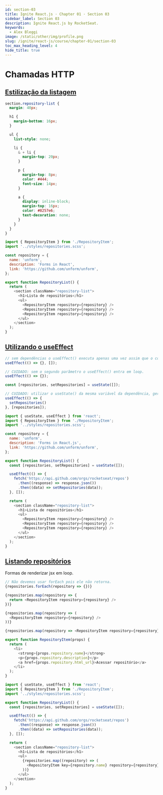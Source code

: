 ```yaml
---
id: section-03
title: Ignite React.js · Chapter 01 · Section 03
sidebar_label: Section 03
description: Ignite React.js by RocketSeat.
keywords:
  - Alex Bleggi
image: /static/other/img/profile.png
slug: /ignite/react-js/course/chapter-01/section-03
toc_max_heading_level: 4
hide_title: true
---
```



# Chamadas HTTP

## [Estilização da listagem](https://app.rocketseat.com.br/node/chapter-i-1/group/chamadas-http/lesson/estilizacao-da-listagem)

```scss {1-30} title="src/styles/repositories.scss"
section.repository-list {
  margin: 40px;

  h1 {
    margin-bottom: 16px;
  }

  ul {
    list-style: none;

    li {
      & + li {
        margin-top: 20px;
      }

      p {
        margin-top: 8px;
        color: #444;
        font-size: 14px;
      }

      a {
        display: inline-block;
        margin-top: 16px;
        color: #8257e6;
        text-decoration: none;
      }
    }
  }
}
```

```javascript {2} title="src/components/RepositoryList.jsx"
import { RepositoryItem } from './RepositoryItem';
import '../styles/repositories.scss';

const repository = {
  name: 'unform',
  description: 'Forms in React',
  link: 'https://github.com/unform/unform',
};

export function RepositoryList() {
  return (
    <section className="repository-list">
      <h1>Lista de repositórios</h1>
      <ul>
        <RepositoryItem repository={repository} />
        <RepositoryItem repository={repository} />
        <RepositoryItem repository={repository} />
      </ul>
    </section>
  );
}
```

## [Utilizando o useEffect](https://app.rocketseat.com.br/node/chapter-i-1/group/chamadas-http/lesson/utilizando-o-use-effect)

```javascript
// sem dependências o useEffect() executa apenas uma vez assim que o componente for exibido em tela.
useEffect(() => {}, []);
```

```javascript
// CUIDADO: sem o segundo parâmetro o useEffect() entra em loop.
useEffect(() => {});
```

```javascript
const [repositories, setRepositories] = useState([]);

// CUIDADO: utilizar o useState() da mesma variável da dependência, gera loop.
useEffect(() => {
  setRepositories()
}, [repositories]);
```

```javascript {1,12,14-18} title="src/components/RepositoryList.jsx"
import { useState, useEffect } from 'react';
import { RepositoryItem } from './RepositoryItem';
import '../styles/repositories.scss';

const repository = {
  name: 'unform',
  description: 'Forms in React.js',
  link: 'https://github.com/unform/unform',
};

export function RepositoryList() {
  const [repositories, setRepositories] = useState([]);

  useEffect(() => {
    fetch('https://api.github.com/orgs/rocketseat/repos')
      .then((response) => response.json())
      .then((data) => setRepositories(data));
  }, []);

  return (
    <section className="repository-list">
      <h1>Lista de repositórios</h1>
      <ul>
        <RepositoryItem repository={repository} />
        <RepositoryItem repository={repository} />
        <RepositoryItem repository={repository} />
      </ul>
    </section>
  );
}
```

## [Listando repositórios](https://app.rocketseat.com.br/node/chapter-i-1/group/chamadas-http/lesson/listando-repositorios-2)

Formas de renderizar jsx em loop.

```javascript
// Não devemos usar forEach pois ele não retorna.
{repositories.forEach(repository => {})}
```

```javascript
{repositories.map(repository => {
  return <RepositoryItem repository={repository} />
})}
```

```javascript
{repositories.map(repository => (
  <RepositoryItem repository={repository} />
))}
```

```javascript
{repositories.map(repository => <RepositoryItem repository={repository} />)}
```

```javascript {4,6} title="src/components/RepositoryItem.jsx"
export function RepositoryItem(props) {
  return (
    <li>
      <strong>{props.repository.name}</strong>
      <p>{props.repository.description}</p>
      <a href={props.repository.html_url}>Acessar repositório</a>
    </li>
  );
}
```

```javascript {18-20} title="src/components/RepositoryList.jsx"
import { useState, useEffect } from 'react';
import { RepositoryItem } from './RepositoryItem';
import '../styles/repositories.scss';

export function RepositoryList() {
  const [repositories, setRepositories] = useState([]);

  useEffect(() => {
    fetch('https://api.github.com/orgs/rocketseat/repos')
      .then((response) => response.json())
      .then((data) => setRepositories(data));
  }, []);

  return (
    <section className="repository-list">
      <h1>Lista de repositórios</h1>
      <ul>
        {repositories.map((repository) => (
          <RepositoryItem key={repository.name} repository={repository} />
        ))}
      </ul>
    </section>
  );
}
```
